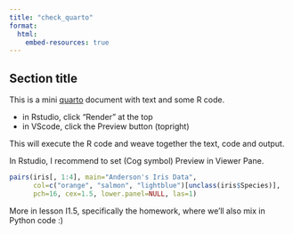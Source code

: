 ```yaml
---
title: "check_quarto"
format:
  html:
    embed-resources: true
---
```


## Section title

This is a mini [quarto](https://quarto.org/) document with text and some R code.  

- in Rstudio, click "Render" at the top
- in VScode, click the Preview button (topright)

This will execute the R code and weave together the text, code and output.

In Rstudio, I recommend to set (Cog symbol) Preview in Viewer Pane.

```r
pairs(iris[, 1:4], main="Anderson's Iris Data",
      col=c("orange", "salmon", "lightblue")[unclass(iris$Species)], 
	  pch=16, cex=1.5, lower.panel=NULL, las=1)

```

More in lesson I1.5, specifically the homework, where we'll also mix in Python code :)
